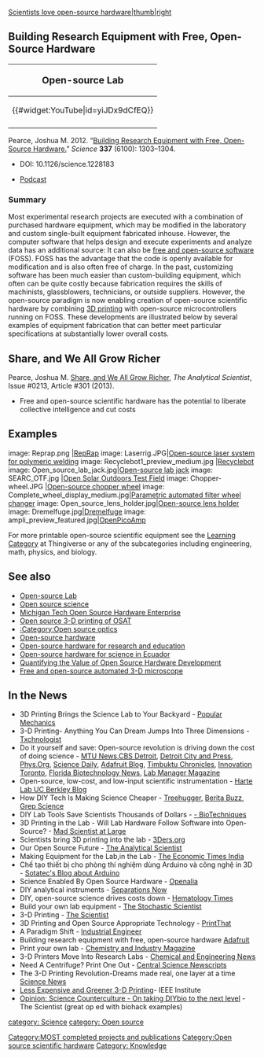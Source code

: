 {{MOST}}

[[image:Oshw-logo.png|Scientists love open-source hardware|thumb|right]]
==Building Research Equipment with Free, Open-Source Hardware==
{|style="border:1px solid #73BF73; background-color: #E6FFE6; margin-left:.1em; margin-top:2px; -moz-border-radius:15px;" align="right" width="100px"
!<big>Open-source Lab</big>
|-
|<center>{{#widget:YouTube|id=yiJDx9dCfEQ}} </center>
|-
|}
Pearce, Joshua M. 2012. “[http://www.sciencemag.org/content/337/6100/1303.summary Building Research Equipment with Free, Open-Source Hardware.]” ''Science'' '''337''' (6100): 1303–1304.   
* DOI: 10.1126/science.1228183

* [http://www.sciencemag.org/content/337/6100/1303/suppl/DC1 Podcast]

=== Summary===
Most experimental research projects are executed with a combination of purchased hardware equipment, which may be modified in the laboratory and custom single-built equipment fabricated inhouse. However, the computer software that helps design and execute experiments and analyze data has an additional source: It can also be [[free and open-source software]] (FOSS). FOSS has the advantage that the code is openly available for modification and is also often free of charge. In the past, customizing software has been much easier than custom-building equipment, which often can be quite costly because fabrication requires the skills of machinists, glassblowers, technicians, or outside suppliers. However, the open-source paradigm is now enabling creation of open-source scientific hardware by combining [[3D printing]] with open-source microcontrollers{{w|microcontroller}} running on FOSS. These developments are illustrated below by several examples of equipment fabrication that can better meet particular specifications at substantially lower overall costs.

==Share, and We All Grow Richer==
Pearce, Joshua M. [https://theanalyticalscientist.com/issues/0213/share-and-we-all-grow-richer/ Share, and We All Grow Richer], ''The Analytical Scientist'', Issue #0213, Article #301 (2013).

* Free and open-source scientific hardware has the potential to liberate collective intelligence and cut costs

==Examples==


{{Category:Open_source_scientific_hardware}}

<gallery caption="Examples of Open-Source Hardware Useful to Scientists">
image: Reprap.png |[[RepRap]]
image: Laserrig.JPG|[[Open-source laser system for polymeric welding]]
image: Recyclebot1_preview_medium.jpg |[[Recyclebot]]
image: Open_source_lab_jack.jpg|[[Open-source lab jack]]
image: SEARC_OTF.jpg |[[Open Solar Outdoors Test Field]]
image: Chopper-wheel.JPG |[[Open-source chopper wheel]]
image: Complete_wheel_display_medium.jpg|[[Parametric automated filter wheel changer]]
image: Open_source_lens_holder.jpg|[[Open-source lens holder]]
image: Dremelfuge.jpg|[[Dremelfuge]]
image: ampli_preview_featured.jpg|[http://www.thingiverse.com/thing:292678 OpenPicoAmp]
 </gallery>
For more printable open-source scientific equipment see the [http://www.thingiverse.com/categories/learning Learning Category] at Thingiverse or any of the subcategories including engineering, math, physics, and biology.

== See also==
* [[Open-source Lab]]
* [[Open source science]]
* [[Michigan Tech Open Source Hardware Enterprise]]
* [[Open source 3-D printing of OSAT]]
* [[:Category:Open source optics ]]
* [[Open-source hardware]]
* [[Open-source hardware for research and education]]
* [[Open-source hardware for science in Ecuador]]
* [[Quantifying the Value of Open Source Hardware Development]]
* [[Free and open-source automated 3-D microscope]]

==In the News==
* 3D Printing Brings the Science Lab to Your Backyard - [http://www.popularmechanics.com/technology/gadgets/tools/3d-printing-brings-the-science-lab-to-your-backyard-12669407 Popular Mechanics]
*  3-D Printing- Anything You Can Dream Jumps Into Three Dimensions - [http://www.txchnologist.com/2012/scientists-bring-maker-diy-culture-into-the-lab Txchnologist]
* Do it yourself and save: Open-source revolution is driving down the cost of doing science - [http://www.mtu.edu/news/stories/2012/september/story77983.html MTU News],[http://detroit.cbslocal.com/2012/09/16/do-it-yourself-and-save-open-source-revolution-driving-down-cost-of-doing-science/ CBS Detroit], [http://detroit.cityandpress.com/node/5203456 Detroit City and Press], [http://phys.org/news/2012-09-open-source-revolution-science.html Phys.Org], [http://www.sciencedaily.com/releases/2012/09/120913141138.htm Science Daily], [http://www.adafruit.com/blog/2012/09/13/do-it-yourself-and-save-open-source-revolution-is-driving-down-the-cost-of-doing-science/ Adafruit Blog], [http://timbuktuchronicles.blogspot.com/2012/09/open-source-revolution-is-driving-down.html Timbuktu Chronicles], [http://www.innovationtoronto.com/2012/09/do-it-yourself-and-save-making-equipment-for-the-lab-in-the-lab/ Innovation Toronto], [http://floridabiotechnews.com/news/do-it-yourself-and-save-making-equipment-for-the-lab-in-the-lab/10513/?ut Florida Biotechnology News], [http://www.labmanager.com/?articles.view/articleNo/30381/ Lab Manager Magazine]
* Open-source, low-cost, and low-input scientific instrumentation - [http://nature.berkeley.edu/%7Echlewis/?p=242 Harte Lab UC Berkley Blog]
* How DIY Tech Is Making Science Cheaper - [http://www.treehugger.com/clean-technology/diy-tech-making-science-cheaper.html Treehugger], [http://beritabuzz.blogspot.com/2012/09/how-diy-tech-is-making-science-cheaper.html Berita Buzz], [http://www.grepscience.com/archives/10050 Grep Science]
* DIY Lab Tools Save Scientists Thousands of Dollars - [http://www.biotechniques.com/news/DIY-Lab-Tools-Save-Scientists-Thousands-of-Dollars/biotechniques-335111.html - BioTechniques]
* 3D Printing in the Lab - Will Lab Hardware Follow Software into Open-Source? - [http://madscientistatlarge.blogspot.com/2012/09/3d-printing-in-lab-will-lab-hardware.html Mad Scientist at Large]
* Scientists bring 3D printing into the lab - [http://www.3ders.org/articles/20120914-scientists-bring-3d-printing-into-the-lab.html 3Ders.org]
* Our Open Source Future - [http://www.theanalyticalscientist.com/issues/0113/our-open-source-future-hardware/ The Analytical Scientist]
* Making Equipment for the Lab,in the Lab  - [http://mobileet.timesofindia.com/mobile.aspx?article=yes&pageid=4&sectid=edid=&edlabel=ETD&mydateHid=17-09-2012&pubname=Economic+Times+-+Delhi&edname=&articleid=Ar00403&publabel=ET The Economic Times India]
* Chế tạo thiết bị cho phòng thí nghiệm dùng Arduino và công nghệ in 3D - [http://sotatec-arduino.blogspot.com/2012/09/che-tao-thiet-bi-cho-phong-thi-nghiem.html Sotatec's Blog about Arduino]
* Science Enabled By Open Source Hardware - [https://openalia.wordpress.com/2012/09/18/science-enabled-by-open-source-hardware/ Openalia]
* DIY analytical instruments - [http://www.separationsnow.com/details/blog/139d96e6231/DIY-analytical-instruments.html?tzc Separations Now]
* DIY, open-source science drives costs down - [http://www.hematologytimes.com/p_article.do?id=2640 Hematology Times]
* Build your own lab equipment - [http://stochasticscientist.blogspot.com/2012/09/build-your-own-lab-equipment.html The Stochastic Scientist ]
* 3-D Printing - [http://the-scientist.com/2012/07/01/3-d-printing/ The Scientist]
* 3D Printing and Open Source Appropriate Technology - [http://printthat.wordpress.com/2012/02/05/3d-printing-and-open-source-appropriate-technology/ PrintThat]
* A Paradigm Shift - [http://www.iienet2.org/IEMagazine/Details.aspx?id=33076 Industrial Engineer]
* Building research equipment with free, open-source hardware [http://www.adafruit.com/blog/2012/12/27/building-research-equipment-with-free-open-source-hardware-3dthursday/ Adafruit]
* Print your own lab - [http://www.soci.org/Chemistry-and-Industry/CnI-Data/2013/1/Print-your-own-lab Chemistry and Industry Magazine]
* 3-D Printers Move Into Research Labs - [http://cen.acs.org/articles/91/i7/3-D-Printers-Move-Research.html?h=939829695  Chemical and Engineering News]
* Need A Centrifuge? Print One Out - [http://cenblog.org/newscripts/2013/02/need-a-centrifuge-print-one-out/ Central Science Newscripts]
* The 3-D Printing Revolution-Dreams made real, one layer at a time [http://www.sciencenews.org/view/feature/id/348429/description/The_3-D_Printing_Revolution Science News]
* [http://theinstitute.ieee.org/people/profiles/less-expensive-and-greener-3d-printing Less Expensive and Greener 3-D Printing]- IEEE Institute
* [http://www.the-scientist.com/?articles.view/articleNo/38546/title/Opinion--Science-Counterculture/ Opinion: Science Counterculture - On taking DIYbio to the next level] - The Scientist (great op ed with biohack examples)

[[Category:MOST completed projects and publications]]
[[Category:Open source scientific hardware]]
[[category: Science]]
[[category: Open source]]
[[Category: Knowledge]]